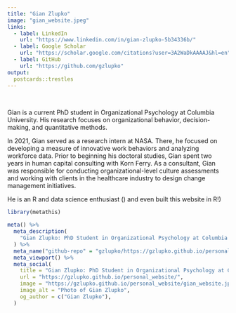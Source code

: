 ```yaml
---
title: "Gian Zlupko"
image: "gian_website.jpeg"
links:
  - label: LinkedIn
    url: "https://www.linkedin.com/in/gian-zlupko-5b34336b/"
  - label: Google Scholar
    url: "https://scholar.google.com/citations?user=3A2WaDkAAAAJ&hl=en"
  - label: GitHub
    url: "https://github.com/gzlupko"
output:
  postcards::trestles
---
```


<br>


Gian is a current PhD student in Organizational Psychology at Columbia University. His research focuses on organizational behavior, decision-making, and quantitative methods. 

In 2021, Gian served as a research intern at NASA. There, he focused on developing a measure of innovative work behaviors and analyzing workforce data. Prior to beginning his doctoral studies, Gian spent two years in human capital consulting with Korn Ferry. As a consultant, Gian was responsible for conducting organizational-level culture assessments and working with clients in the healthcare industry to design change management initiatives. 

He is an R and data science enthusiast () and even built this website in R!)



```r
library(metathis)

meta() %>%
  meta_description(
    "Gian Zlupko: PhD Student in Organizational Psychology at Columbia University | Data Analytics and R Enthusiast"
  ) %>% 
  meta_name("github-repo" = "gzlupko/https://gzlupko.github.io/personal_website/") %>% 
  meta_viewport() %>% 
  meta_social(
    title = "Gian Zlupko: PhD Student in Organizational Psychology at Columbia University | Data Analytics and R Enthusiast",
    url = "https://gzlupko.github.io/personal_website/",
    image = "https://gzlupko.github.io/personal_website/gian_website.jpeg",
    image_alt = "Photo of Gian Zlupko",
    og_author = c("Gian Zlupko"),
  )
```
